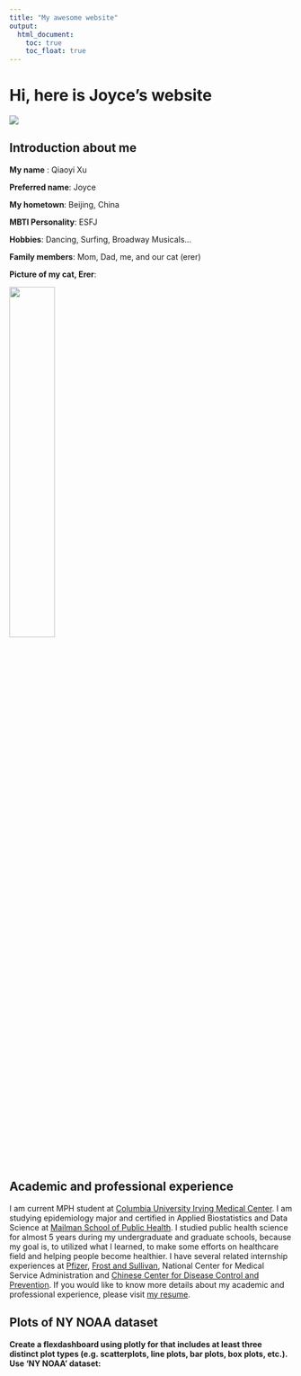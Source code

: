 ```yaml
---
title: "My awesome website"
output: 
  html_document:
    toc: true
    toc_float: true
---
```


# Hi, here is Joyce's website
![](https://media.giphy.com/media/Cmr1OMJ2FN0B2/giphy.gif)

## Introduction about me

**My name** : Qiaoyi Xu

**Preferred name**: Joyce

**My hometown**: Beijing, China

**MBTI Personality**: ESFJ

**Hobbies**: Dancing, Surfing, Broadway Musicals...

**Family members**: Mom, Dad, me, and our cat (erer)

**Picture of my cat, Erer**:

<img src="images/mycat.jpeg" style = "width:40%">



## Academic and professional experience 

I am current MPH student at [Columbia University Irving Medical Center](https://www.cuimc.columbia.edu/). I am studying epidemiology major and certified in Applied Biostatistics and Data Science at [Mailman School of Public Health](https://www.publichealth.columbia.edu/academics). I studied public health science for almost 5 years during my undergraduate and graduate schools, because my goal is, to utilized what I learned, to make some efforts on healthcare field and helping people become healthier. I have several related internship experiences at [Pfizer](https://www.pfizer.com/), [Frost and Sullivan](https://www.frost.com/), National Center for Medical Service Administration and [Chinese Center for Disease Control and Prevention](https://www.chinacdc.cn/en/). If you would like to know more details about my academic and professional experience, please visit [my resume](myresume.html).


## Plots of NY NOAA dataset

**Create a flexdashboard using plotly for that includes at least three distinct plot types (e.g. scatterplots, line plots, bar plots, box plots, etc.). Use 'NY NOAA' dataset:**










